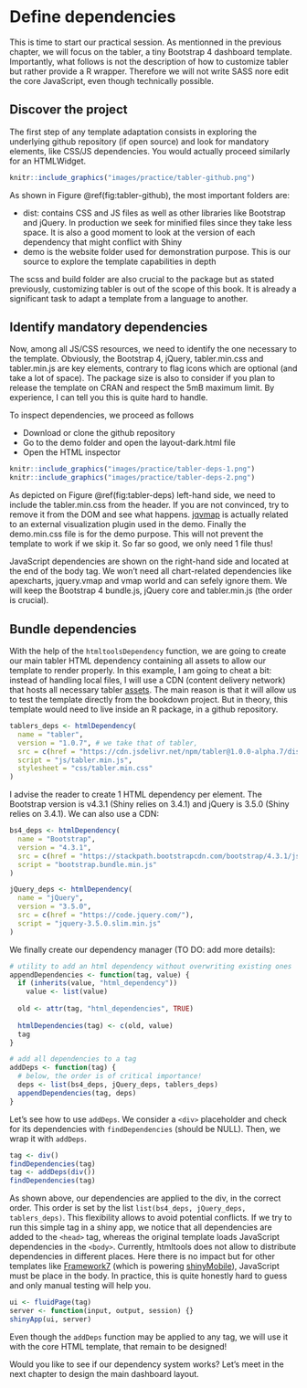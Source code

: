 # Define dependencies {#custom-templates-dependencies}
This is time to start our practical session. As mentionned in the previous chapter, we will focus on the tabler, a tiny Bootstrap 4 dashboard template.
Importantly, what follows is not the description of how to customize tabler but rather provide a R wrapper. Therefore we will not write SASS nore edit the core JavaScript, even though technically possible.

## Discover the project
The first step of any template adaptation consists in exploring the underlying github repository (if open source) and look for mandatory elements, like CSS/JS dependencies. You would actually proceed similarly for an HTMLWidget.

```r
knitr::include_graphics("images/practice/tabler-github.png")
```

As shown in Figure \@ref(fig:tabler-github), the most important folders are:

  - dist: contains CSS and JS files as well as other libraries like Bootstrap and jQuery. In production we seek for minified files since they take less space. It is also a good moment to look at the version of each dependency that might conflict with Shiny 
  - demo is the website folder used for demonstration purpose. This is our source to explore the template capabilities in depth
  
The scss and build folder are also crucial to the package but as stated previously, customizing tabler is out of the scope of this book. It is already a significant task to adapt a template from a language to another.


## Identify mandatory dependencies
Now, among all JS/CSS resources, we need to identify the one necessary to the template. Obviously, the Bootstrap 4, jQuery, tabler.min.css and tabler.min.js are key elements, contrary to flag icons which are optional (and take a lot of space). The package size is also to consider if you plan to release the template on CRAN and respect the 5mB maximum limit. By experience, I can tell you this is quite hard to handle.

To inspect dependencies, we proceed as follows

  - Download or clone the github repository
  - Go to the demo folder and open the layout-dark.html file
  - Open the HTML inspector
  
```r

knitr::include_graphics("images/practice/tabler-deps-1.png")
knitr::include_graphics("images/practice/tabler-deps-2.png")

```

As depicted on Figure \@ref(fig:tabler-deps) left-hand side, we need to include the tabler.min.css from the header. If you are not convinced, try to remove it from the DOM and see what happens. [jqvmap](https://www.10bestdesign.com/jqvmap/) is actually related to an external visualization plugin used in the demo. Finally the demo.min.css file is for the demo purpose. This will not prevent the template to work if we skip it. So far so good, we only need 1 file thus!

JavaScript dependencies are shown on the right-hand side and located at the end of the body tag. We won't need all chart-related dependencies like apexcharts, jquery.vmap and vmap world and can sefely ignore them. We will keep the Bootstrap 4 bundle.js, jQuery core and tabler.min.js (the order is crucial).


## Bundle dependencies
With the help of the `htmltoolsDependency` function, we are going to create our main tabler HTML dependency containing all assets to allow our template to render properly. In this example, I am going to cheat a bit: instead of handling local files, I will use a CDN (content delivery network) that hosts all necessary tabler [assets](https://www.jsdelivr.com/package/npm/tabler). The main reason is that it will allow us to test the template directly from the bookdown project. But in theory, this template would need to live inside an R package, in a github repository.

```r
tablers_deps <- htmlDependency(
  name = "tabler",
  version = "1.0.7", # we take that of tabler,
  src = c(href = "https://cdn.jsdelivr.net/npm/tabler@1.0.0-alpha.7/dist/"),
  script = "js/tabler.min.js",
  stylesheet = "css/tabler.min.css"
)
```

I advise the reader to create 1 HTML dependency per element. The Bootstrap version is v4.3.1 (Shiny relies on 3.4.1) and jQuery is 3.5.0 (Shiny relies on 3.4.1). We can also use a CDN:

```r
bs4_deps <- htmlDependency(
  name = "Bootstrap",
  version = "4.3.1",
  src = c(href = "https://stackpath.bootstrapcdn.com/bootstrap/4.3.1/js/"),
  script = "bootstrap.bundle.min.js"
)

jQuery_deps <- htmlDependency(
  name = "jQuery",
  version = "3.5.0",
  src = c(href = "https://code.jquery.com/"),
  script = "jquery-3.5.0.slim.min.js"
)
```

We finally create our dependency manager (TO DO: add more details):

```r
# utility to add an html dependency without overwriting existing ones
appendDependencies <- function(tag, value) {
  if (inherits(value, "html_dependency"))
    value <- list(value)
  
  old <- attr(tag, "html_dependencies", TRUE)
  
  htmlDependencies(tag) <- c(old, value)
  tag
}

# add all dependencies to a tag
addDeps <- function(tag) {
  # below, the order is of critical importance!
  deps <- list(bs4_deps, jQuery_deps, tablers_deps)
  appendDependencies(tag, deps)
}
```

Let's see how to use `addDeps`. We consider a `<div>` placeholder and check for its dependencies with `findDependencies` (should be NULL). Then, we wrap it with `addDeps`. 

```r
tag <- div()
findDependencies(tag)
tag <- addDeps(div())
findDependencies(tag)
```

As shown above, our dependencies are applied to the div, in the correct order. This order is set by the list `list(bs4_deps, jQuery_deps, tablers_deps)`. This flexibility allows to avoid potential conflicts. If we try to run this simple tag in a shiny app, we notice that all dependencies are added to the `<head>` tag, whereas the original template loads JavaScript dependencies in the `<body>`. Currently, htmltools does not allow to distribute dependencies in different places. Here there is no impact but for other templates like [Framework7](https://framework7.io) (which is powering [shinyMobile](https://github.com/RinteRface/shinyMobile)), JavaScript must be place in the body. In practice, this is quite honestly hard to guess and only manual testing will help you.

```r
ui <- fluidPage(tag)
server <- function(input, output, session) {}
shinyApp(ui, server)
```

Even though the `addDeps` function may be applied to any tag, we will use it with the core HTML template, that remain to be designed!

Would you like to see if our dependency system works? Let's meet in the next chapter to design the main dashboard layout.